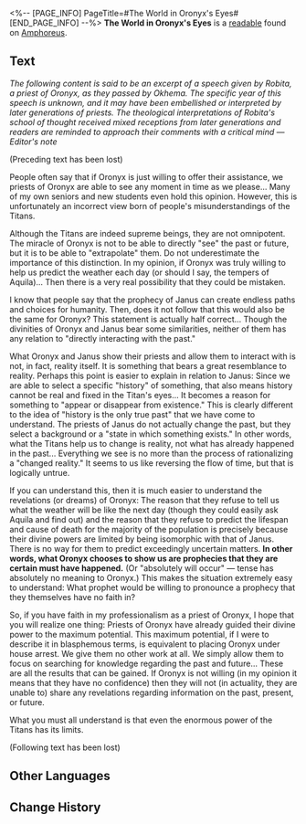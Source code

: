 <%-- [PAGE_INFO]
PageTitle=#The World in Oronyx's Eyes#
[END_PAGE_INFO] --%>
{{Readable Infobox
|id           = 479
|partIds      = 190792
|title        = 
|image        = Item The World in Oronyx's Eyes.png
|world        = Amphoreus
|parts        = 1
|author       = <!--to be added-->
|description  = Remnants of an anthology. It records how the ancient Oronyx priests regarded the Titan's divine powers.
|part1        = The World in Oronyx's Eyes
|source1      = {{cx|Source missing}}
|characters   = 
|factions     = 
}}
'''The World in Oronyx's Eyes''' is a [[readable]] found on [[Amphoreus]].
<!--
==Location==
{{Map Embed|<map name>|<marker id>}}
-->
==Text==
''The following content is said to be an excerpt of a speech given by Robita, a priest of Oronyx, as they passed by Okhema. The specific year of this speech is unknown, and it may have been embellished or interpreted by later generations of priests. The theological interpretations of Robita's school of thought received mixed receptions from later generations and readers are reminded to approach their comments with a critical mind &mdash; Editor's note''

(Preceding text has been lost)

People often say that if Oronyx is just willing to offer their assistance, we priests of Oronyx are able to see any moment in time as we please... Many of my own seniors and new students even hold this opinion. However, this is unfortunately an incorrect view born of people's misunderstandings of the Titans.

Although the Titans are indeed supreme beings, they are not omnipotent. The miracle of Oronyx is not to be able to directly "see" the past or future, but it is to be able to "extrapolate" them. Do not underestimate the importance of this distinction. In my opinion, if Oronyx was truly willing to help us predict the weather each day (or should I say, the tempers of Aquila)... Then there is a very real possibility that they could be mistaken.

I know that people say that the prophecy of Janus can create endless paths and choices for humanity. Then, does it not follow that this would also be the same for Oronyx? This statement is actually half correct... Though the divinities of Oronyx and Janus bear some similarities, neither of them has any relation to "directly interacting with the past."

What Oronyx and Janus show their priests and allow them to interact with is not, in fact, reality itself. It is something that bears a great resemblance to reality. Perhaps this point is easier to explain in relation to Janus: Since we are able to select a specific "history" of something, that also means history cannot be real and fixed in the Titan's eyes... It becomes a reason for something to "appear or disappear from existence." This is clearly different to the idea of "history is the only true past" that we have come to understand. The priests of Janus do not actually change the past, but they select a background or a "state in which something exists." In other words, what the Titans help us to change is reality, not what has already happened in the past... Everything we see is no more than the process of rationalizing a "changed reality." It seems to us like reversing the flow of time, but that is logically untrue.

If you can understand this, then it is much easier to understand the revelations (or dreams) of Oronyx: The reason that they refuse to tell us what the weather will be like the next day (though they could easily ask Aquila and find out) and the reason that they refuse to predict the lifespan and cause of death for the majority of the population is precisely because their divine powers are limited by being isomorphic with that of Janus. There is no way for them to predict exceedingly uncertain matters. '''In other words, what Oronyx chooses to show us are prophecies that they are certain must have happened.''' (Or "absolutely will occur" &mdash; tense has absolutely no meaning to Oronyx.) This makes the situation extremely easy to understand: What prophet would be willing to pronounce a prophecy that they themselves have no faith in?

So, if you have faith in my professionalism as a priest of Oronyx, I hope that you will realize one thing: Priests of Oronyx have already guided their divine power to the maximum potential. This maximum potential, if I were to describe it in blasphemous terms, is equivalent to placing Oronyx under house arrest. We give them no other work at all. We simply allow them to focus on searching for knowledge regarding the past and future... These are all the results that can be gained. If Oronyx is not willing (in my opinion it means that they have no confidence) then they will not (in actuality, they are unable to) share any revelations regarding information on the past, present, or future.

What you must all understand is that even the enormous power of the Titans has its limits.

(Following text has been lost)

<!--
==Trivia==
* 
-->
==Other Languages==
{{Other Languages
|en   = The World in Oronyx's Eyes
|zhs  = 欧洛尼斯眼中的世界
|zht  = 歐洛尼斯眼中的世界
|ja   = オロニクスの目に映る世界
|ko   = 오로닉스의 눈에 비친 세계
|es   = El mundo a través de los ojos de Oronix
|fr   = Le monde selon Oronyx
|ru   = Мир глазами Оронис
|th   = โลกในสายตาของ Oronyx
|vi   = Thế Giới Trong Mắt Oronyx
|de   = Die Welt aus den Augen von Oronyx
|id   = Dunia di Mata Oronyx
|pt   = O Mundo Pelos Olhos de Oronyx
}}

==Change History==
{{Change History|3.0}}